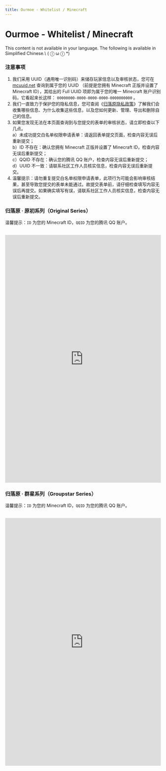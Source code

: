 ```yaml
---
title: Ourmoe - Whitelist / Minecraft
---
```




# Ourmoe - Whitelist / Minecraft

<Callout type="error" emoji="️🚫">
  This content is not available in your language. The following is available in Simplified Chinese.\
   ( ⓛ ω ⓛ &#42;)
</Callout>

### 注意事项

1. 我们采用 UUID（通用唯一识别码）来储存玩家信息以及审核状态，您可在 [mcuuid.net](https://mcuuid.net/) 查询到属于您的 UUID （前提是您拥有 Minecraft 正版并设置了 Minecraft ID），其给出的 Full UUID 项即为属于您的唯一 Minecraft 账户识别码，它看起来长这样：
`00000000-0000-0000-0000-0000000000` 。
2. 我们一直致力于保护您的隐私信息，您可查阅《[归落原隐私政策](../rules/privacy_policy)》了解我们会收集哪些信息、为什么收集这些信息，以及您如何更新、管理、导出和删除自己的信息。
3. 如果您发现无法在本页面查询到与您提交的表单的审核状态，请立即检查以下几点。\
a）未成功提交白名单权限申请表单：请返回表单提交页面，检查内容无误后重新提交；\
b）ID 不存在：确认您拥有 Minecraft 正版并设置了 Minecraft ID，检查内容无误后重新提交；\
c）QQID 不存在：确认您的腾讯 QQ 账户，检查内容无误后重新提交；\
d）UUID 不一致：请联系社区工作人员核实信息，检查内容无误后重新提交。
4. 温馨提示：请勿重复提交白名单权限申请表单，此项行为可能会影响审核结果，甚至导致您提交的表单未能通过。故提交表单前，请仔细检查填写内容无误后再提交。如果确实填写有误，请联系社区工作人员核实信息，检查内容无误后重新提交。


### 归落原 · 原初系列（Original Series）

温馨提示：`ID` 为您的 Minecraft ID，`QQID` 为您的腾讯 QQ 账户。

<br />
<embed src="https://litos6dk5rm.feishu.cn/share/base/query/shrcnJmnLscPmWkI79DWBoTFPmf" align="center" width="100%" height="800" />


### 归落原 · 群星系列（Groupstar Series）

温馨提示：`ID` 为您的 Minecraft ID，`QQID` 为您的腾讯 QQ 账户。

<br />
<embed src="https://litos6dk5rm.feishu.cn/share/base/query/shrcncFU5G0sdCJJJ9GZaR41ikd" align="center" width="100%" height="800" />